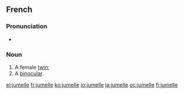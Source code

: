 ==French==

===Pronunciation===
*{{audio|Fr-jumelle.ogg|audio}}

===Noun===
{{fr-noun|f}}

# A female [[twin]]; {{feminine of|[[jumeau]]|nocap=1}}
# A [[binocular]].

[[el:jumelle]]
[[fr:jumelle]]
[[ko:jumelle]]
[[io:jumelle]]
[[ja:jumelle]]
[[oc:jumelle]]
[[fi:jumelle]]